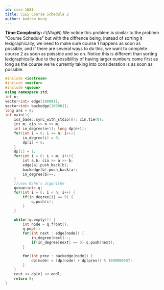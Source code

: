 ```yaml
---
id: cses-1681
title: CSES Course Schedule 2
author: Andrew Wang
---
```


**Time Complexity:** $\mathcal{O}(NlogN)$
We notice this problem is similar to the problem "Course Schedule" but with the diffrence being, instead of sorting it lexigraphically, we need to make sure course 1
happens as soon as possible, and if there are several ways to do this, we want to complete course 2 as soon as poissble and so on. Notice this is different than 
sorting lexigraphically due to the possiblility of having larger numbers come first as long as the course we're currently taking into consideration is as soon as
possible. 

```cpp
#include <iostream>
#include <vector>
#include <queue>
using namespace std;
int n;
vector<int> edge[100001];
vector<int> backedge[100001];
long ans = 0;
int main(){
    ios_base::sync_with_stdio(0); cin.tie(0);
    int m; cin >> n >> m;
    int in_degree[n+1]; long dp[n+1];
    for(int i = 0; i <= n; i++){
        in_degree[i] = 0;
        dp[i] = 0;
    }
    dp[1] = 1;
    for(int i = 0; i < m; i++){
        int a,b; cin >> a >> b;
        edge[a].push_back(b);
        backedge[b].push_back(a);
        in_degree[b]++;
    }
    //uses Kahn's algorithm
    queue<int> q;
    for(int i = 0; i < n; i++) {
        if(in_degree[i] == 0) {
            q.push(i);
        }
    }

    while(!q.empty()) {
        int node = q.front();
        q.pop();
        for(int next : edge[node]) {
            in_degree[next]--;
            if(in_degree[next] == 0) q.push(next);
        }

        for(int prev : backedge[node]) {
            dp[node] = (dp[node] + dp[prev]) % 1000000007;
        }
    }
    cout << dp[n] << endl;
    return 0;
}
```
